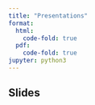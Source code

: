```yaml
---
title: "Presentations"
format:
  html:
    code-fold: true
  pdf:
    code-fold: true    
jupyter: python3
---
```


## Slides





















